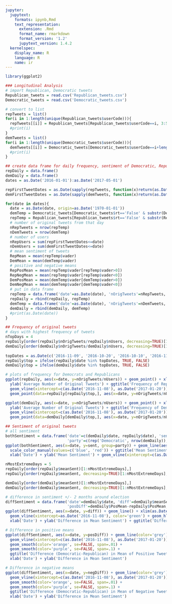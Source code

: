 ---
jupyter:
  jupytext:
    formats: ipynb,Rmd
    text_representation:
      extension: .Rmd
      format_name: rmarkdown
      format_version: '1.2'
      jupytext_version: 1.4.2
  kernelspec:
    display_name: R
    language: R
    name: ir
---

```{r}
library(ggplot2)
```

```{r}
### Longitudinal Analysis
# import Republican, Democratic tweets
Republican_tweets = read.csv('Republican_tweets.csv')
Democratic_tweets = read.csv('Democratic_tweets.csv')
```

```{r}
# convert to list
repTweets = list()
for(i in 1:length(unique(Republican_tweets$userCode))){
  repTweets[[i]] = Republican_tweets[Republican_tweets$userCode==i, 3:5]
  #print(i)
}
demTweets = list()
for(i in 1:length(unique(Democratic_tweets$userCode))){
  demTweets[[i]] = Democratic_tweets[Democratic_tweets$userCode==i+length(repTweets), 3:5]
  #print(i)
}
```

```{r}
## create data frame for daily frequency, sentiment of Democratic, Republican tweets
repDaily = data.frame()
demDaily = data.frame()
dates = as.Date('2016-01-01'):as.Date('2017-05-01')

repFirstTweetDates = as.Date(sapply(repTweets, function(x)return(as.Date(substr(min(as.Date(x$created)), 1, 10)))), origin=as.Date('1970-01-01'))
demFirstTweetDates = as.Date(sapply(demTweets, function(x)return(as.Date(substr(min(as.Date(x$created)), 1, 10)))), origin=as.Date('1970-01-01'))

for(date in dates){
  date = as.Date(date, origin=as.Date('1970-01-01'))
  demTemp = Democratic_tweets[Democratic_tweets$rt=='False' & substr(Democratic_tweets$created, 1, 10)==as.Date(date),]
  repTemp = Republican_tweets[Republican_tweets$rt=='False' & substr(Republican_tweets$created, 1, 10)==as.Date(date),]
  # number of original tweets from that day
  nRepTweets = nrow(repTemp)
  nDemTweets = nrow(demTemp)
  # number of users
  nRepUsers = sum(repFirstTweetDates<=date)
  nDemUsers = sum(demFirstTweetDates<=date)
  # mean sentiment of tweets
  RepMean = mean(repTemp$vader)
  DemMean = mean(demTemp$vader)
  # positive and negative means
  RepPosMean = mean(repTemp$vader[repTemp$vader>0])
  RepNegMean = mean(repTemp$vader[repTemp$vader<0])
  DemPosMean = mean(demTemp$vader[demTemp$vader>0])
  DemNegMean = mean(demTemp$vader[demTemp$vader<0])
  # put in data frame
  repTemp = data.frame('date'=as.Date(date), 'nOrigTweets'=nRepTweets, 'nUsers'=nRepUsers, 'meanSent'=RepMean, 'PosMean'=RepPosMean, 'NegMean'=RepNegMean)
  repDaily = rbind(repDaily, repTemp)
  demTemp = data.frame('date'=as.Date(date), 'nOrigTweets'=nDemTweets, 'nUsers'=nDemUsers, 'meanSent'=DemMean, 'PosMean'=DemPosMean, 'NegMean'=DemNegMean)
  demDaily = rbind(demDaily, demTemp)
  #print(as.Date(date))
}
```

```{r}
## Frequency of original tweets
# days with highest frequency of tweets
nTopDays = 4
repDaily[order(repDaily$nOrigTweets/repDaily$nUsers, decreasing=TRUE)[1:nTopDays],]
demDaily[order(demDaily$nOrigTweets/demDaily$nUsers, decreasing=TRUE)[1:nTopDays],]
                                    
topDates = as.Date(c('2016-11-09', '2016-10-20', '2016-10-10', '2016-11-08', '2016-09-27'))
repDaily$top = ifelse(repDaily$date %in% topDates, TRUE, FALSE)
demDaily$top = ifelse(demDaily$date %in% topDates, TRUE, FALSE)
```

```{r}
# plots of frequency for Democrats and Republicans
ggplot(repDaily, aes(x=date, y=nOrigTweets/nUsers)) + geom_point() + xlab('Date') + 
  ylab('Average Number of Original Tweets') + ggtitle('Frequency of Republican Tweets') +
  geom_vline(xintercept=c(as.Date('2016-11-08'), as.Date('2017-01-20'))) +
  geom_point(data=repDaily[repDaily$top,], aes(x=date, y=nOrigTweets/nUsers), shape=21, colour='black', fill='white', size=2)

ggplot(demDaily, aes(x=date, y=nOrigTweets/nUsers)) + geom_point() + xlab('Date') +
  ylab('Average Number of Original Tweets') + ggtitle('Frequency of Democratic Tweets') +
  geom_vline(xintercept=c(as.Date('2016-11-08'), as.Date('2017-01-20'))) +
  geom_point(data=demDaily[demDaily$top,], aes(x=date, y=nOrigTweets/nUsers), shape=21, colour='black', fill='white', size=2)
```

```{r}
## Sentiment of original tweets
# all sentiment
bothSentiment = data.frame('date'=c(demDaily$date, repDaily$date), 'sent'=c(demDaily$meanSent, repDaily$meanSent),
                           'party'=c(rep('Democratic', nrow(demDaily)), rep('Republican', nrow(repDaily))))
ggplot(bothSentiment, aes(x=date, y=sent, group=party)) + geom_line(aes(color=party)) +
  scale_color_manual(values=c('blue', 'red')) + ggtitle('Mean Sentiment of Democratic and Republican Tweets') +
  xlab('Date') + ylab('Mean Sentiment') + geom_vline(xintercept=c(as.Date('2016-11-08'), as.Date('2017-01-20')))
```

```{r}
nMostExtremeDays = 5
repDaily[order(repDaily$meanSent)[1:nMostExtremeDays],]
repDaily[order(repDaily$meanSent, decreasing=TRUE)[1:nMostExtremeDays],]

demDaily[order(demDaily$meanSent)[1:nMostExtremeDays],]
demDaily[order(demDaily$meanSent, decreasing=TRUE)[1:nMostExtremeDays],]

# difference in sentiment +/- 2 months around election
diffSentiment = data.frame('date'=demDaily$date, 'diff'=demDaily$meanSent-repDaily$meanSent,
                           'posDiff'=demDaily$PosMean-repDaily$PosMean, 'negDiff'=demDaily$NegMean-repDaily$NegMean)
ggplot(diffSentiment, aes(x=date, y=diff)) + geom_line() + xlim(as.Date('2016-09-08'), as.Date('2017-01-08')) +
  geom_vline(xintercept=as.Date('2016-11-08'), color='green') + geom_hline(yintercept=0, color='grey') +
  xlab('Date') + ylab('Difference in Mean Sentiment') + ggtitle('Difference (Democratic-Republican) in Mean Sentiment')
```

```{r}
# Difference in positive means
ggplot(diffSentiment, aes(x=date, y=posDiff)) + geom_line(color='grey') +
  geom_vline(xintercept=c(as.Date('2016-11-08'), as.Date('2017-01-20'))) +
  geom_smooth(color='orange', se=FALSE, span=.01) +
  geom_smooth(color='purple', se=FALSE, span=.1) +
  ggtitle('Difference (Democratic-Republican) in Mean of Positive Tweets') +
  xlab('Date') + ylab('Difference in Mean Sentiment')
```

```{r}
# Difference in negative means
ggplot(diffSentiment, aes(x=date, y=negDiff)) + geom_line(color='grey') +
  geom_vline(xintercept=c(as.Date('2016-11-08'), as.Date('2017-01-20'))) +
  geom_smooth(color='orange', se=FALSE, span=.01) +
  geom_smooth(color='purple', se=FALSE, span=.1) +  
  ggtitle('Difference (Democratic-Republican) in Mean of Negative Tweets') +
  xlab('Date') + ylab('Difference in Mean Sentiment')
```
